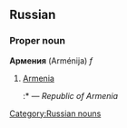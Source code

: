 ==Russian==
[[Category:Russian nouns]]
===Proper noun===
'''Армения''' (Arménija) ''f''

#[[Armenia]]
#:*{{RUchar|[[республика|Респу́блика]] Арме́ния}} — ''Republic of Armenia''
